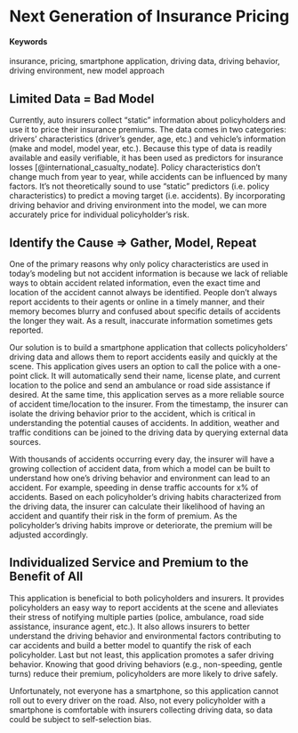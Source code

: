 # Next Generation of Insurance Pricing {#Insurance-Pricing}

#### Keywords {-}

insurance, pricing, smartphone application, driving data, driving behavior, driving environment, new model approach


## Limited Data = Bad Model
Currently, auto insurers collect "static" information about policyholders and use it to price their insurance premiums. The data comes in two categories: drivers' characteristics (driver's gender, age, etc.) and vehicle's information (make and model, model year, etc.). Because this type of data is readily available and easily verifiable, it has been used as predictors for insurance losses [@international_casualty_nodate]. Policy characteristics don't change much from year to year, while accidents can be influenced by many factors. It's not theoretically sound to use "static" predictors (i.e. policy characteristics) to predict a moving target (i.e. accidents). By incorporating driving behavior and driving environment into the model, we can more accurately price for individual policyholder’s risk.


## Identify the Cause => Gather, Model, Repeat
One of the primary reasons why only policy characteristics are used in today’s modeling but not accident information is because we lack of reliable ways to obtain accident related information, even the exact time and location of the accident cannot always be identified. People don’t always report accidents to their agents or online in a timely manner, and their memory becomes blurry and confused about specific details of accidents the longer they wait. As a result, inaccurate information sometimes gets reported.  

Our solution is to build a smartphone application that collects policyholders’ driving data and allows them to report accidents easily and quickly at the scene. This application gives users an option to call the police with a one-point click. It will automatically send their name, license plate, and current location to the police and send an ambulance or road side assistance if desired. At the same time, this application serves as a more reliable source of accident time/location to the insurer. From the timestamp, the insurer can isolate the driving behavior prior to the accident, which is critical in understanding the potential causes of accidents. In addition, weather and traffic conditions can be joined to the driving data by querying external data sources.   

With thousands of accidents occurring every day, the insurer will have a growing collection of accident data, from which a model can be built to understand how one’s driving behavior and environment can lead to an accident. For example, speeding in dense traffic accounts for x% of accidents. Based on each policyholder’s driving habits characterized from the driving data, the insurer can calculate their likelihood of having an accident and quantify their risk in the form of premium. As the policyholder’s driving habits improve or deteriorate, the premium will be adjusted accordingly. 


## Individualized Service and Premium to the Benefit of All
This application is beneficial to both policyholders and insurers. It provides policyholders an easy way to report accidents at the scene and alleviates their stress of notifying multiple parties (police, ambulance, road side assistance, insurance agent, etc.). It also allows insurers to better understand the driving behavior and environmental factors contributing to car accidents and build a better model to quantify the risk of each policyholder. Last but not least, this application promotes a safer driving behavior. Knowing that good driving behaviors (e.g., non-speeding, gentle turns) reduce their premium, policyholders are more likely to drive safely.  

Unfortunately, not everyone has a smartphone, so this application cannot roll out to every driver on the road. Also, not every policyholder with a smartphone is comfortable with insurers collecting driving data, so data could be subject to self-selection bias.
